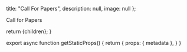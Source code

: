 
  title: "Call For Papers",
  description: null,
  image: null
};

Call for Papers

  return <MdxLayout metadata={metadata}>{children}</MdxLayout>;
}

export async function getStaticProps() {
  return {
    props: {
      metadata
    },
  }
}
